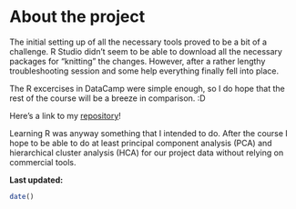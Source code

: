 

# About the project

The initial setting up of all the necessary tools proved to be a bit of a challenge. R Studio didn't seem to be able to download all the necessary packages for "knitting" the changes. However, after a rather lengthy troubleshooting session and some help everything finally fell into place.

The R excercises in DataCamp were simple enough, so I do hope that the rest of the course will be a breeze in comparison. :D

Here's a link to my [repository](https://github.com/Tulikko/IODS-project)!

Learning R was anyway something that I intended to do. After the course I hope to be able to do at least principal component analysis (PCA) and hierarchical cluster analysis (HCA) for our project data without relying on commercial tools.

**Last updated:**
```r

date()

```